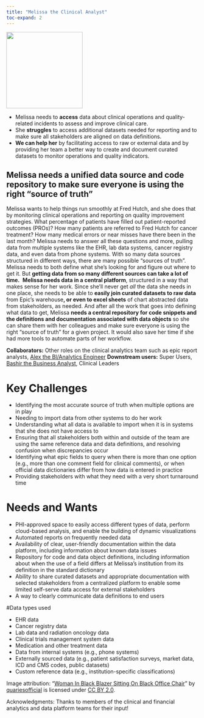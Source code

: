 ```yaml
---
title: "Melissa the Clinical Analyst"
toc-expand: 2
---
```


::: grid
::: {.g-col-12 .g-col-xl-3}
<img src="/img/melissa.jpg" width="200" height="200"/>
:::

::: {.g-col-12 .g-col-xl-8}
-   Melissa needs to **access** data about clinical operations and quality-related incidents to assess and improve clinical care.
-   She **struggles** to access additional datasets needed for reporting and to make sure all stakeholders are aligned on data definitions.
-   **We can help her** by facilitating access to raw or external data and by providing her team a better way to create and document curated datasets to monitor operations and quality indicators.
:::
:::

::: lightblue-highlight
## Melissa needs a unified data source and code repository to make sure everyone is using the right "source of truth"

Melissa wants to help things run smoothly at Fred Hutch, and she does that by monitoring clinical operations and reporting on quality improvement strategies. What percentage of patients have filled out patient-reported outcomes (PROs)? How many patients are referred to Fred Hutch for cancer treatment? How many medical errors or near misses have there been in the last month? Melissa needs to answer all these questions and more, pulling data from multiple systems like the EHR, lab data systems, cancer registry data, and even data from phone systems. With so many data sources structured in different ways, there are many possible “sources of truth”. Melissa needs to both define what she’s looking for and figure out where to get it. But **getting data from so many different sources can take a lot of time.**  **Melissa needs data in a central platform**, structured in a way that makes sense for her work. Since she’ll never get *all* the data she needs in one place, she needs to be able to **easily join curated datasets to raw data** from Epic’s warehouse**, or even to excel sheets** of chart abstracted data from stakeholders, as needed. And after all the work that goes into defining what data to get, Melissa **needs a central repository for code snippets and the definitions and documentation associated with data objects** so she can share them with her colleagues and make sure everyone is using the right “source of truth” for a given project. It would also save her time if she had more tools to automate parts of her workflow.
:::

::: darkblue-highlight
**Collaborators:** Other roles on the clinical analytics team such as epic report analysts, [Alex the BI/Analytics Engineer](/family/cards/Alex-the-bi-analytics-engineer.html) 
**Downstream users:** Super Users, [Bashir the Business Analyst](/family/cards/Bashir-the-business-analyst.html), Clinical Leaders
:::


# Key Challenges

-   Identifying the most accurate source of truth when multiple options are in play
-   Needing to import data from other systems to do her work
-   Understanding what all data is available to import when it is in systems that she does not have access to
-   Ensuring that all stakeholders both within and outside of the team are using the same reference data and data definitions, and resolving confusion when discrepancies occur
-   Identifying what epic fields to query when there is more than one option (e.g., more than one comment field for clinical comments), or when official data dictionaries differ from how data is entered in practice
-   Providing stakeholders with what they need with a very short turnaround time



# Needs and Wants

-   PHI-approved space to easily access different types of data, perform cloud-based analysis, and enable the building of dynamic visualizations
-   Automated reports on frequently needed data
-   Availability of clear, user-friendly documentation within the data platform, including information about known data issues
-   Repository for code and data object definitions, including information about when the use of a field differs at Melissa's institution from its definition in the standard dictionary
-   Ability to share curated datasets and appropriate documentation with selected stakeholders from a centralized platform to enable some limited self-serve data access for external stakeholders 
-   A way to clearly communicate data definitions to end users

#Data types used

-   EHR data
-   Cancer registry data
-   Lab data and radiation oncology data
-   Clinical trials management system data
-   Medication and other treatment data
-   Data from internal systems (e.g., phone systems)
-   Externally sourced data (e.g., patient satisfaction surveys, market data, ICD and CMS codes, public datasets)
-   Custom reference data (e.g., institution-specific classifications)
 
<div>

Image attribution: "[Woman In Black Blazer Sitting On Black Office Chair](https://www.flickr.com/photos/190888186@N04/51669636133)" by [quariesofficial](https://www.flickr.com/photos/190888186@N04) is licensed under [CC BY 2.0](https://creativecommons.org/licenses/by/2.0/?ref=openverse).

</div>

<div>

Acknowledgments: Thanks to members of the clinical and financial analytics and data platform teams for their input!

</div>
